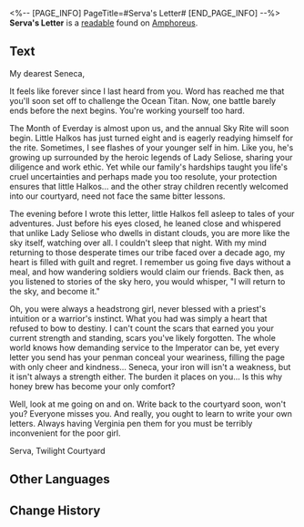 <%-- [PAGE_INFO]
PageTitle=#Serva's Letter#
[END_PAGE_INFO] --%>
{{Readable Infobox
|id           = 580
|partIds      = 191918
|title        = 
|image        = Item Serva's Letter.png
|world        = Amphoreus
|parts        = 1
|author       = <!--to be added-->
|description  = A letter from Serva, Seneca's mother, sent from the Twilight Courtyard, sharing recent news from home.
|part1        = Serva's Letter
|source1      = {{cx|Source missing}}
|characters   = Phagousa
|factions     = 
}}
'''Serva's Letter''' is a [[readable]] found on [[Amphoreus]].
<!--
==Location==
{{Map Embed|<map name>|<marker id>}}
-->
==Text==
My dearest Seneca,

It feels like forever since I last heard from you. Word has reached me that you'll soon set off to challenge the Ocean Titan. Now, one battle barely ends before the next begins. You're working yourself too hard.

The Month of Everday is almost upon us, and the annual Sky Rite will soon begin. Little Halkos has just turned eight and is eagerly readying himself for the rite. Sometimes, I see flashes of your younger self in him. Like you, he's growing up surrounded by the heroic legends of Lady Seliose, sharing your diligence and work ethic. Yet while our family's hardships taught you life's cruel uncertainties and perhaps made you too resolute, your protection ensures that little Halkos... and the other stray children recently welcomed into our courtyard, need not face the same bitter lessons.

The evening before I wrote this letter, little Halkos fell asleep to tales of your adventures. Just before his eyes closed, he leaned close and whispered that unlike Lady Seliose who dwells in distant clouds, you are more like the sky itself, watching over all. I couldn't sleep that night. With my mind returning to those desperate times our tribe faced over a decade ago, my heart is filled with guilt and regret. I remember us going five days without a meal, and how wandering soldiers would claim our friends. Back then, as you listened to stories of the sky hero, you would whisper, "I will return to the sky, and become it."

Oh, you were always a headstrong girl, never blessed with a priest's intuition or a warrior's instinct. What you had was simply a heart that refused to bow to destiny. I can't count the scars that earned you your current strength and standing, scars you've likely forgotten. The whole world knows how demanding service to the Imperator can be, yet every letter you send has your penman conceal your weariness, filling the page with only cheer and kindness... Seneca, your iron will isn't a weakness, but it isn't always a strength either. The burden it places on you... Is this why honey brew has become your only comfort?

Well, look at me going on and on. Write back to the courtyard soon, won't you? Everyone misses you. And really, you ought to learn to write your own letters. Always having Verginia pen them for you must be terribly inconvenient for the poor girl.

Serva, Twilight Courtyard

<!--
==Trivia==
* 
-->
==Other Languages==
{{Other Languages
|en   = Serva's Letter
|zhs  = 塞尔瓦的信
|zht  = 塞爾瓦的信
|ja   = セルヴァの手紙
|ko   = 세르바의 편지
|es   = Carta de Serva
|fr   = Lettre de Serva
|ru   = Письмо Сервы
|th   = จดหมายของ Serva
|vi   = Thư Của Serva
|de   = Servas Brief
|id   = Surat Serva
|pt   = Carta de Servha
}}

==Change History==
{{Change History|3.5}}